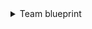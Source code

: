 <details>
<summary>Team blueprint</summary>

```json showLineNumbers
{
  "identifier": "azureDevopsTeam",
  "title": "Azure Devops Team",
  "icon": "AzureDevops",
  "schema": {
    "properties": {
      "url": {
        "icon": "DefaultProperty",
        "title": "URL",
        "type": "string",
        "format": "url"
      },
      "description": {
        "title": "Description",
        "type": "string",
        "icon": "DefaultProperty"
      }
    },
    "required": []
  },
  "mirrorProperties": {},
  "calculationProperties": {},
  "aggregationProperties": {},
  "relations": {
    "project": {
      "title": "Project",
      "target": "project",
      "required": true,
      "many": false
    }
  }
}
```

</details>
